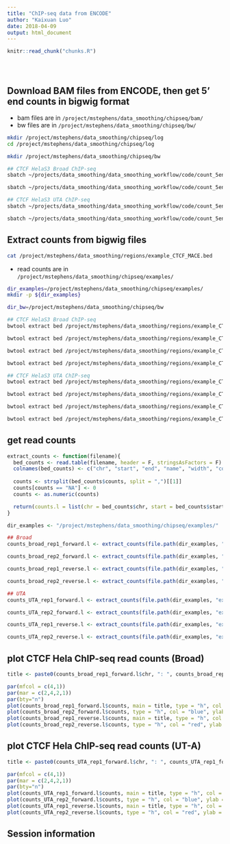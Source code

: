 ```yaml
---
title: "ChIP-seq data from ENCODE"
author: "Kaixuan Luo"
date: 2018-04-09
output: html_document
---
```


<!-- The file analysis/chunks.R contains chunks that define default settings
shared across the workflowr files. -->
```r
knitr::read_chunk("chunks.R")
```

<!-- Update knitr chunk options -->
```r
```

<!-- Insert the date the file was last updated -->
```r
```

<!-- Insert the code version (Git commit SHA1) if Git repository exists and R
package git2r is installed -->
```r
```

<!-- Add your analysis here -->

## Download BAM files from ENCODE, then get 5' end counts in bigwig format
* bam files are in `/project/mstephens/data_smoothing/chipseq/bam/`
* bw files are in `/project/mstephens/data_smoothing/chipseq/bw/`
```bash

mkdir /project/mstephens/data_smoothing/chipseq/log
cd /project/mstephens/data_smoothing/chipseq/log

mkdir /project/mstephens/data_smoothing/chipseq/bw

## CTCF HelaS3 Broad ChIP-seq
sbatch ~/projects/data_smoothing/data_smoothing_workflow/code/count_5end_coverage_bamToBigwig.sbatch /project/mstephens/data_smoothing/chipseq/bam/wgEncodeBroadHistoneHelas3CtcfStdAlnRep1.bam /project/mstephens/data_smoothing/chipseq/bw/wgEncodeBroadHistoneHelas3CtcfStdAlnRep1

sbatch ~/projects/data_smoothing/data_smoothing_workflow/code/count_5end_coverage_bamToBigwig.sbatch /project/mstephens/data_smoothing/chipseq/bam/wgEncodeBroadHistoneHelas3CtcfStdAlnRep2.bam /project/mstephens/data_smoothing/chipseq/bw/wgEncodeBroadHistoneHelas3CtcfStdAlnRep2

## CTCF HelaS3 UTA ChIP-seq
sbatch ~/projects/data_smoothing/data_smoothing_workflow/code/count_5end_coverage_bamToBigwig.sbatch /project/mstephens/data_smoothing/chipseq/bam/wgEncodeOpenChromChipHelas3CtcfAlnRep1.bam /project/mstephens/data_smoothing/chipseq/bw/wgEncodeOpenChromChipHelas3CtcfAlnRep1

sbatch ~/projects/data_smoothing/data_smoothing_workflow/code/count_5end_coverage_bamToBigwig.sbatch /project/mstephens/data_smoothing/chipseq/bam/wgEncodeOpenChromChipHelas3CtcfAlnRep2.bam /project/mstephens/data_smoothing/chipseq/bw/wgEncodeOpenChromChipHelas3CtcfAlnRep2

```


## Extract counts from bigwig files
```bash
cat /project/mstephens/data_smoothing/regions/example_CTCF_MACE.bed
```

* read counts are in `/project/mstephens/data_smoothing/chipseq/examples/`
```bash

dir_examples=/project/mstephens/data_smoothing/chipseq/examples/
mkdir -p ${dir_examples}

dir_bw=/project/mstephens/data_smoothing/chipseq/bw

## CTCF HelaS3 Broad ChIP-seq
bwtool extract bed /project/mstephens/data_smoothing/regions/example_CTCF_MACE.bed ${dir_bw}/wgEncodeBroadHistoneHelas3CtcfStdAlnRep1_forward.bw ${dir_examples}/example_CTCF_MACE_wgEncodeBroadHistoneHelas3CtcfStdAlnRep1_forward_counts.txt

bwtool extract bed /project/mstephens/data_smoothing/regions/example_CTCF_MACE.bed ${dir_bw}/wgEncodeBroadHistoneHelas3CtcfStdAlnRep1_reverse.bw ${dir_examples}/example_CTCF_MACE_wgEncodeBroadHistoneHelas3CtcfStdAlnRep1_reverse_counts.txt

bwtool extract bed /project/mstephens/data_smoothing/regions/example_CTCF_MACE.bed ${dir_bw}/wgEncodeBroadHistoneHelas3CtcfStdAlnRep2_forward.bw ${dir_examples}/example_CTCF_MACE_wgEncodeBroadHistoneHelas3CtcfStdAlnRep2_forward_counts.txt

bwtool extract bed /project/mstephens/data_smoothing/regions/example_CTCF_MACE.bed ${dir_bw}/wgEncodeBroadHistoneHelas3CtcfStdAlnRep2_reverse.bw ${dir_examples}/example_CTCF_MACE_wgEncodeBroadHistoneHelas3CtcfStdAlnRep2_reverse_counts.txt

## CTCF HelaS3 UTA ChIP-seq
bwtool extract bed /project/mstephens/data_smoothing/regions/example_CTCF_MACE.bed ${dir_bw}/wgEncodeOpenChromChipHelas3CtcfAlnRep1_forward.bw ${dir_examples}/example_CTCF_MACE_wgEncodeOpenChromChipHelas3CtcfAlnRep1_forward_counts.txt

bwtool extract bed /project/mstephens/data_smoothing/regions/example_CTCF_MACE.bed ${dir_bw}/wgEncodeOpenChromChipHelas3CtcfAlnRep1_reverse.bw ${dir_examples}/example_CTCF_MACE_wgEncodeOpenChromChipHelas3CtcfAlnRep1_reverse_counts.txt

bwtool extract bed /project/mstephens/data_smoothing/regions/example_CTCF_MACE.bed ${dir_bw}/wgEncodeOpenChromChipHelas3CtcfAlnRep2_forward.bw ${dir_examples}/example_CTCF_MACE_wgEncodeOpenChromChipHelas3CtcfAlnRep2_forward_counts.txt

bwtool extract bed /project/mstephens/data_smoothing/regions/example_CTCF_MACE.bed ${dir_bw}/wgEncodeOpenChromChipHelas3CtcfAlnRep2_reverse.bw ${dir_examples}/example_CTCF_MACE_wgEncodeOpenChromChipHelas3CtcfAlnRep2_reverse_counts.txt

```

## get read counts
```r

extract_counts <- function(filename){
  bed_counts <- read.table(filename, header = F, stringsAsFactors = F)
  colnames(bed_counts) <- c("chr", "start", "end", "name", "width", "counts")
  
  counts <- strsplit(bed_counts$counts, split = ",")[[1]]
  counts[counts == "NA"] <- 0
  counts <- as.numeric(counts)

  return(counts.l = list(chr = bed_counts$chr, start = bed_counts$start, end = bed_counts$end, counts = counts))
}

dir_examples <- "/project/mstephens/data_smoothing/chipseq/examples/"

## Broad
counts_broad_rep1_forward.l <- extract_counts(file.path(dir_examples, "example_CTCF_MACE_wgEncodeBroadHistoneHelas3CtcfStdAlnRep1_forward_counts.txt"))

counts_broad_rep2_forward.l <- extract_counts(file.path(dir_examples, "example_CTCF_MACE_wgEncodeBroadHistoneHelas3CtcfStdAlnRep2_forward_counts.txt"))

counts_broad_rep1_reverse.l <- extract_counts(file.path(dir_examples, "example_CTCF_MACE_wgEncodeBroadHistoneHelas3CtcfStdAlnRep1_reverse_counts.txt"))

counts_broad_rep2_reverse.l <- extract_counts(file.path(dir_examples, "example_CTCF_MACE_wgEncodeBroadHistoneHelas3CtcfStdAlnRep2_reverse_counts.txt"))

## UTA
counts_UTA_rep1_forward.l <- extract_counts(file.path(dir_examples, "example_CTCF_MACE_wgEncodeOpenChromChipHelas3CtcfAlnRep1_forward_counts.txt"))

counts_UTA_rep2_forward.l <- extract_counts(file.path(dir_examples, "example_CTCF_MACE_wgEncodeOpenChromChipHelas3CtcfAlnRep2_forward_counts.txt"))

counts_UTA_rep1_reverse.l <- extract_counts(file.path(dir_examples, "example_CTCF_MACE_wgEncodeOpenChromChipHelas3CtcfAlnRep1_reverse_counts.txt"))

counts_UTA_rep2_reverse.l <- extract_counts(file.path(dir_examples, "example_CTCF_MACE_wgEncodeOpenChromChipHelas3CtcfAlnRep1_reverse_counts.txt"))
```

## plot CTCF Hela ChIP-seq read counts (Broad)
```r

title <- paste0(counts_broad_rep1_forward.l$chr, ": ", counts_broad_rep1_forward.l$start, "-",counts_broad_rep1_forward.l$end)

par(mfcol = c(4,1))
par(mar = c(2,4,2,1))
par(bty="n")
plot(counts_broad_rep1_forward.l$counts, main = title, type = "h", col = "blue", ylab = "rep1 forward", xlab = "", ylim = c(0,10))
plot(counts_broad_rep2_forward.l$counts, type = "h", col = "blue", ylab = "rep2 forward", xlab = "", ylim = c(0,10))
plot(counts_broad_rep1_reverse.l$counts, main = title, type = "h", col = "red", ylab = "rep1 reverse", xlab = "", ylim = c(0,10))
plot(counts_broad_rep2_reverse.l$counts, type = "h", col = "red", ylab = "rep2 reverse", xlab = "", ylim = c(0,10))

```


## plot CTCF Hela ChIP-seq read counts (UT-A)
```r

title <- paste0(counts_UTA_rep1_forward.l$chr, ": ", counts_UTA_rep1_forward.l$start, "-",counts_UTA_rep1_forward.l$end)

par(mfcol = c(4,1))
par(mar = c(2,4,2,1))
par(bty="n")
plot(counts_UTA_rep1_forward.l$counts, main = title, type = "h", col = "blue", ylab = "rep1 forward", xlab = "", ylim = c(0,10))
plot(counts_UTA_rep2_forward.l$counts, type = "h", col = "blue", ylab = "rep2 forward", xlab = "", ylim = c(0,10))
plot(counts_UTA_rep1_reverse.l$counts, main = title, type = "h", col = "red", ylab = "rep1 reverse", xlab = "", ylim = c(0,10))
plot(counts_UTA_rep2_reverse.l$counts, type = "h", col = "red", ylab = "rep2 reverse", xlab = "", ylim = c(0,10))

```
## Session information

<!-- Insert the session information into the document -->
```r
```
